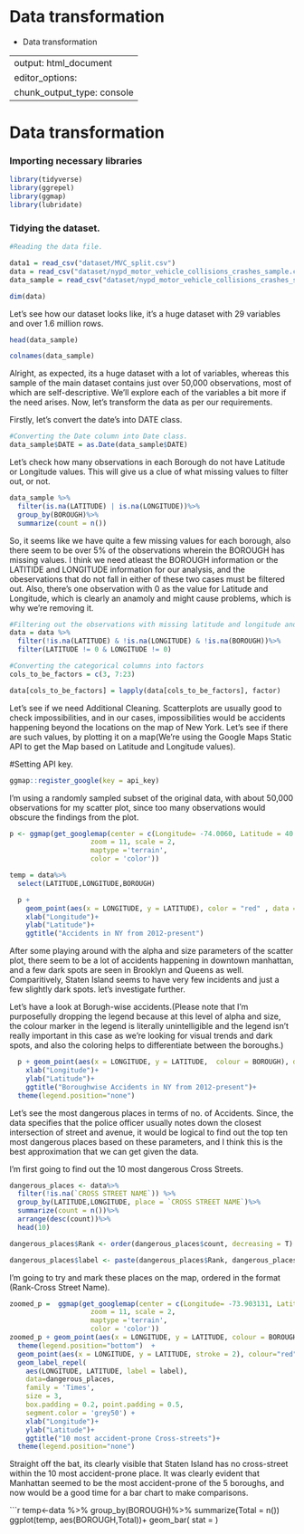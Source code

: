 # Data transformation

- Data transformation

---
output: html_document
editor_options: 
  chunk_output_type: console
---

# #############################################################################################################

# Data transformation

### Importing necessary libraries
```r
library(tidyverse)
library(ggrepel)
library(ggmap)
library(lubridate)
```

### Tidying the dataset.
```r
#Reading the data file.

data1 = read_csv("dataset/MVC_split.csv")
data = read_csv("dataset/nypd_motor_vehicle_collisions_crashes_sample.csv") #Sample data, uncomment the above line to use the complete dataset and then ofcourse, comment out this line.
data_sample = read_csv("dataset/nypd_motor_vehicle_collisions_crashes_sample.csv")
```


```r
dim(data)
```

Let's see how our dataset looks like, it's a huge dataset with 29 variables and over 1.6 million rows. 

```r
head(data_sample)
```

```r
colnames(data_sample)
```

Alright, as expected, its a huge dataset with a lot of variables, whereas this sample of the main dataset contains just over 50,000 observations, most of which are self-descriptive. We'll explore each of the variables a bit more if the need arises. Now, let's transform the data as per our requirements.


Firstly, let's convert the date's into DATE class.

```r
#Converting the Date column into Date class.
data_sample$DATE = as.Date(data_sample$DATE)
```

Let's check how many observations in each Borough do not have Latitude or Longitude values. This will give us a clue of what missing values to filter out, or not.
```r
data_sample %>%
  filter(is.na(LATITUDE) | is.na(LONGITUDE))%>%
  group_by(BOROUGH)%>%
  summarize(count = n())
```
So, it seems like we have quite a few missing values for each borough, also there seem to be over 5% of the observations wherein the BOROUGH has missing values. I think we need atleast the BOROUGH information or the LATITIDE and LONGITUDE information for our analysis, and the obeservations that do not fall in either of these two cases must be filtered out. Also, there's one observation with 0 as the value for Latitude and Longitude, which is clearly an anamoly and might cause problems, which is why we're removing it.

```r
#Filtering out the observations with missing latitude and longitude and BOROUGH .
data = data %>%
  filter(!is.na(LATITUDE) & !is.na(LONGITUDE) & !is.na(BOROUGH))%>%
  filter(LATITUDE != 0 & LONGITUDE != 0)
```


```r
#Converting the categorical columns into factors
cols_to_be_factors = c(3, 7:23)

data[cols_to_be_factors] = lapply(data[cols_to_be_factors], factor)
```

Let's see if we need Additional Cleaning. Scatterplots are usually good to check impossibilities, and in our cases, impossibilities would be accidents happening beyond the locations on the map of New York. Let's see if there are such values, by plotting it on a map(We're using the Google Maps Static API to get the Map based on Latitude and Longitude values).

#Setting API key.
```r
ggmap::register_google(key = api_key)
```

I'm using a randomly sampled subset of the original data, with about 50,000 observations for my scatter plot, since too many observations would obscure the findings from the plot.
```r
p <- ggmap(get_googlemap(center = c(Longitude= -74.0060, Latitude = 40.7128),
                    zoom = 11, scale = 2,
                    maptype ='terrain',
                    color = 'color'))

temp = data%>%
  select(LATITUDE,LONGITUDE,BOROUGH)

  p + 
    geom_point(aes(x = LONGITUDE, y = LATITUDE), color = "red" , data = temp, size = 0.3, alpha = 0.1) + 
    xlab("Longitude")+
    ylab("Latitude")+
    ggtitle("Accidents in NY from 2012-present")

```
After some playing around with the alpha and size parameters of the scatter plot, there seem to be a lot of accidents happening in downtown manhattan, and a few dark spots are seen in Brooklyn and Queens as well. Comparitively, Staten Island seems to have very few incidents and just a few slightly dark spots. let's investigate further.

Let's have a look at Borugh-wise accidents.(Please note that I'm purposefully dropping the legend because at this level of alpha and size, the colour marker in the legend is literally unintelligible and the legend isn't really important in this case as we're looking for visual trends and dark spots, and also the coloring helps to differentiate between the boroughs.)
```r

  p + geom_point(aes(x = LONGITUDE, y = LATITUDE,  colour = BOROUGH), data = temp, size = 0.3, alpha = 0.2) + theme(legend.position="bottom")+ 
    xlab("Longitude")+
    ylab("Latitude")+
    ggtitle("Boroughwise Accidents in NY from 2012-present")+
  theme(legend.position="none")
```


Let's see the most dangerous places in terms of no. of Accidents. Since, the data specifies that the police officer usually notes down the closest intersection of street and avenue, it would be logical to find out the top ten most dangerous places based on these parameters, and I think this is the best approximation that we can get given the data.

I'm first going to find out the 10 most dangerous Cross Streets.
```r
dangerous_places <- data%>%
  filter(!is.na(`CROSS STREET NAME`)) %>%
  group_by(LATITUDE,LONGITUDE, place = `CROSS STREET NAME`)%>%
  summarize(count = n())%>%
  arrange(desc(count))%>%
  head(10)

dangerous_places$Rank <- order(dangerous_places$count, decreasing = T) 

dangerous_places$label <- paste(dangerous_places$Rank, dangerous_places$place, sep="-")
```


I'm going to try and mark these places on the map, ordered in the format (Rank-Cross Street Name).

```r
zoomed_p =  ggmap(get_googlemap(center = c(Longitude= -73.903131, Latitude = 40.726570),
                    zoom = 11, scale = 2,
                    maptype ='terrain',
                    color = 'color'))
zoomed_p + geom_point(aes(x = LONGITUDE, y = LATITUDE, colour = BOROUGH), data = temp, alpha=0.2, size = 0.3) + 
  theme(legend.position="bottom")  +
  geom_point(aes(x = LONGITUDE, y = LATITUDE, stroke = 2), colour="red", data = dangerous_places, size =1) + 
  geom_label_repel(
    aes(LONGITUDE, LATITUDE, label = label),
    data=dangerous_places,
    family = 'Times', 
    size = 3, 
    box.padding = 0.2, point.padding = 0.5,
    segment.color = 'grey50') + 
    xlab("Longitude")+
    ylab("Latitude")+
    ggtitle("10 most accident-prone Cross-streets")+
  theme(legend.position="none")
```

Straight off the bat, its clearly visible that Staten Island has no cross-street within the 10 most accident-prone place. It was clearly evident that Manhattan seemed to be the most accident-prone of the 5 boroughs, and now would be a good time for a bar chart to make comparisons.

```r
temp<-data %>%
  group_by(BOROUGH)%>%
  summarize(Total = n()) 
ggplot(temp, aes(BOROUGH,Total))+
geom_bar( stat = )
